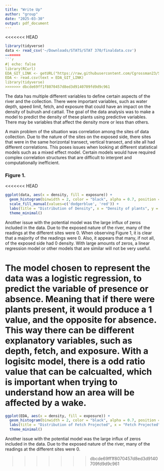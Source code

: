```yaml
---
title: "Write Up"
author: "group"
date: "2025-03-30"
output: pdf_document
---
```


<<<<<<< HEAD
```r
library(tidyverse)
data <- read_csv('~/Downloads/STATS/STAT 370/finaldata.csv')
=======
```r
#| echo: false
library(RCurl)
EDA_GIT_LINK <- getURL("https://raw.githubusercontent.com/Cgrossman23/STAT-370-PROJ/refs/heads/main/cleaned_data.csv") 
EDA <- read.csv(text = EDA_GIT_LINK)
library(tidyverse)
>>>>>>> dbcde69ff1f8070457d8ed3d9140709fd9d9c961
```

The data has multiple different variables to define certain aspects of the river and the collection. There were important variables, such as water depth, speed limit, fetch, and exposure that could have an impact on the density of bulrush and cattail. The goal of the data analysis was to make a model to predict the density of these plants using predictive variables. There may be variables that affect the density more or less than others. 

A main problem of the situation was correlation among the sites of data collection. Due to the nature of the sites on the exposed side, there sites that were in the same horizontal transect, vertical transect, and site all had different correlations. This poses issues when looking at different statistical models such as a mixed effect model. Certain models would have required complex correlation structures that are difficult to interpret and computationally inefficient. 

### Figure 1.

<<<<<<< HEAD
```r
ggplot(data, aes(x = density, fill = exposure)) +
  geom_histogram(binwidth = 2, color = "black", alpha = 0.7, position = "Identity") +
  scale_fill_manual(values=c('dodgerblue', 'red')) +
  labs(title = "Distribution of Density", x = "Density of plants", y = "Frequency") +
  theme_minimal()

```

Another issue with the potential model was the large influx of zeros included in the data. Due to the exposed nature of the river, many of the readings at the different sites were 0. When observing Figure 1, it is clear that a majority of the readings were 0. Also, it appears that many, if not all, of the exposed side had 0 density. With large amounts of zeros, a linear regression model or other models that are similar will not be very useful. 

The model chosen to represent the data was a logistic regression, to predict the variable of presence or absence. Meaning that if there were plants present, it would produce a 1 value, and the opposite for absence. This way there can be different explanatory variables, such as depth, fetch, and exposure. With a logisitc model, there is a odd ratio value that can be calcualted, which is important when trying to understand how an area will be affected by a wake. 
=======
```r
ggplot(EDA, aes(x = density, fill = exposure)) +
  geom_histogram(binwidth = 2, color = "black", alpha = 0.7, position = "Identity") +
  labs(title = "Distribution of Fetch Projected", x = "Fetch Projected", y = "Frequency") +
  theme_minimal()
```

Another issue with the potential model was the large influx of zeros included in the data. Due to the exposed nature of the river, many of the readings at the different sites were 0.



>>>>>>> dbcde69ff1f8070457d8ed3d9140709fd9d9c961

